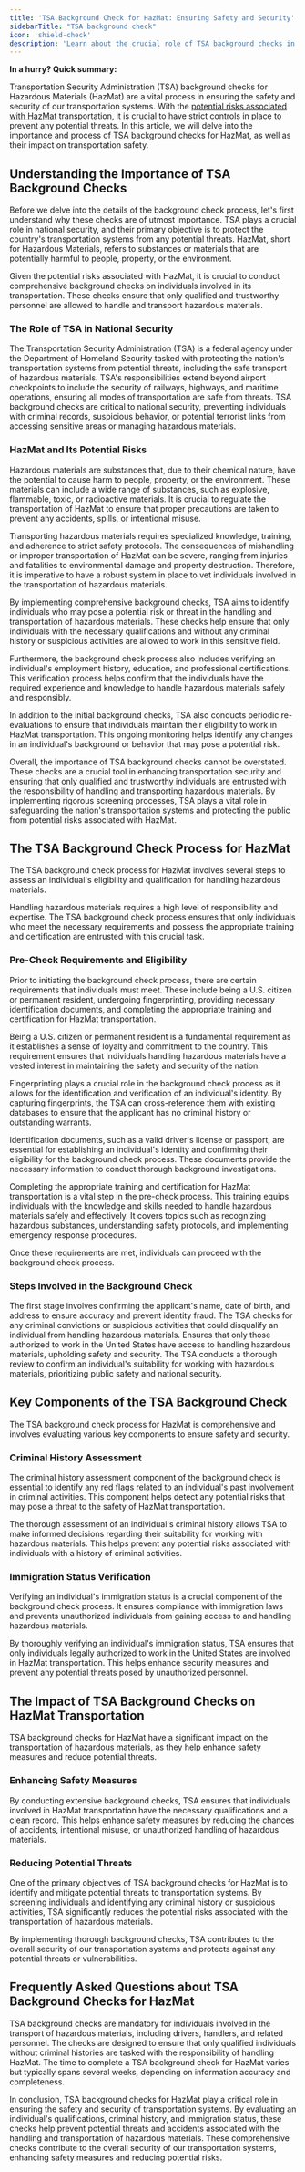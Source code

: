 ```yaml
---
title: 'TSA Background Check for HazMat: Ensuring Safety and Security'
sidebarTitle: "TSA background check"
icon: 'shield-check'
description: 'Learn about the crucial role of TSA background checks in ensuring safety and security for HazMat transportation.'
---
```

<Tip>**In a hurry? Quick summary:** </Tip>

Transportation Security Administration (TSA) background checks for Hazardous Materials (HazMat) are a vital process in ensuring the safety and security of our transportation systems. With the [potential risks associated with HazMat](https://cdl.driving-tests.org/cdl-types/endorsements/hazmat) transportation, it is crucial to have strict controls in place to prevent any potential threats. In this article, we will delve into the importance and process of TSA background checks for HazMat, as well as their impact on transportation safety.

## Understanding the Importance of TSA Background Checks

Before we delve into the details of the background check process, let's first understand why these checks are of utmost importance. TSA plays a crucial role in national security, and their primary objective is to protect the country's transportation systems from any potential threats. HazMat, short for Hazardous Materials, refers to substances or materials that are potentially harmful to people, property, or the environment.

Given the potential risks associated with HazMat, it is crucial to conduct comprehensive background checks on individuals involved in its transportation. These checks ensure that only qualified and trustworthy personnel are allowed to handle and transport hazardous materials.

### The Role of TSA in National Security

<AccordionGroup>
  <Accordion title="About the Transportation Security Administration">
    The Transportation Security Administration (TSA) is a federal agency under the Department of Homeland Security tasked with protecting the nation's transportation systems from potential threats, including the safe transport of hazardous materials.
  </Accordion>

  <Accordion title="TSA's Comprehensive Security Role">
    TSA's responsibilities extend beyond airport checkpoints to include the security of railways, highways, and maritime operations, ensuring all modes of transportation are safe from threats.
  </Accordion>

  <Accordion title="The Importance of TSA Background Checks">
    TSA background checks are critical to national security, preventing individuals with criminal records, suspicious behavior, or potential terrorist links from accessing sensitive areas or managing hazardous materials.
  </Accordion>
</AccordionGroup>


### HazMat and Its Potential Risks

Hazardous materials are substances that, due to their chemical nature, have the potential to cause harm to people, property, or the environment. These materials can include a wide range of substances, such as explosive, flammable, toxic, or radioactive materials. It is crucial to regulate the transportation of HazMat to ensure that proper precautions are taken to prevent any accidents, spills, or intentional misuse.

Transporting hazardous materials requires specialized knowledge, training, and adherence to strict safety protocols. The consequences of mishandling or improper transportation of HazMat can be severe, ranging from injuries and fatalities to environmental damage and property destruction. Therefore, it is imperative to have a robust system in place to vet individuals involved in the transportation of hazardous materials.

By implementing comprehensive background checks, TSA aims to identify individuals who may pose a potential risk or threat in the handling and transportation of hazardous materials. These checks help ensure that only individuals with the necessary qualifications and without any criminal history or suspicious activities are allowed to work in this sensitive field.

Furthermore, the background check process also includes verifying an individual's employment history, education, and professional certifications. This verification process helps confirm that the individuals have the required experience and knowledge to handle hazardous materials safely and responsibly.

In addition to the initial background checks, TSA also conducts periodic re-evaluations to ensure that individuals maintain their eligibility to work in HazMat transportation. This ongoing monitoring helps identify any changes in an individual's background or behavior that may pose a potential risk.

Overall, the importance of TSA background checks cannot be overstated. These checks are a crucial tool in enhancing transportation security and ensuring that only qualified and trustworthy individuals are entrusted with the responsibility of handling and transporting hazardous materials. By implementing rigorous screening processes, TSA plays a vital role in safeguarding the nation's transportation systems and protecting the public from potential risks associated with HazMat.

## The TSA Background Check Process for HazMat

The TSA background check process for HazMat involves several steps to assess an individual's eligibility and qualification for handling hazardous materials.

Handling hazardous materials requires a high level of responsibility and expertise. The TSA background check process ensures that only individuals who meet the necessary requirements and possess the appropriate training and certification are entrusted with this crucial task.

### Pre-Check Requirements and Eligibility

Prior to initiating the background check process, there are certain requirements that individuals must meet. These include being a U.S. citizen or permanent resident, undergoing fingerprinting, providing necessary identification documents, and completing the appropriate training and certification for HazMat transportation.

Being a U.S. citizen or permanent resident is a fundamental requirement as it establishes a sense of loyalty and commitment to the country. This requirement ensures that individuals handling hazardous materials have a vested interest in maintaining the safety and security of the nation.

Fingerprinting plays a crucial role in the background check process as it allows for the identification and verification of an individual's identity. By capturing fingerprints, the TSA can cross-reference them with existing databases to ensure that the applicant has no criminal history or outstanding warrants.

Identification documents, such as a valid driver's license or passport, are essential for establishing an individual's identity and confirming their eligibility for the background check process. These documents provide the necessary information to conduct thorough background investigations.

Completing the appropriate training and certification for HazMat transportation is a vital step in the pre-check process. This training equips individuals with the knowledge and skills needed to handle hazardous materials safely and effectively. It covers topics such as recognizing hazardous substances, understanding safety protocols, and implementing emergency response procedures.

Once these requirements are met, individuals can proceed with the background check process.

### Steps Involved in the Background Check

<Steps>
  <Step title="Verify Personal Details">
    The first stage involves confirming the applicant's name, date of birth, and address to ensure accuracy and prevent identity fraud.
  </Step>

  <Step title="Conduct Criminal History Assessment">
    The TSA checks for any criminal convictions or suspicious activities that could disqualify an individual from handling hazardous materials.
  </Step>

  <Step title="Verify Immigration Status">
    Ensures that only those authorized to work in the United States have access to handling hazardous materials, upholding safety and security.
  </Step>

  <Step title="Complete Comprehensive Evaluation">
    The TSA conducts a thorough review to confirm an individual's suitability for working with hazardous materials, prioritizing public safety and national security.
  </Step>
</Steps>


## Key Components of the TSA Background Check

The TSA background check process for HazMat is comprehensive and involves evaluating various key components to ensure safety and security.

### Criminal History Assessment

The criminal history assessment component of the background check is essential to identify any red flags related to an individual's past involvement in criminal activities. This component helps detect any potential risks that may pose a threat to the safety of HazMat transportation.

The thorough assessment of an individual's criminal history allows TSA to make informed decisions regarding their suitability for working with hazardous materials. This helps prevent any potential risks associated with individuals with a history of criminal activities.

### Immigration Status Verification

Verifying an individual's immigration status is a crucial component of the background check process. It ensures compliance with immigration laws and prevents unauthorized individuals from gaining access to and handling hazardous materials.

By thoroughly verifying an individual's immigration status, TSA ensures that only individuals legally authorized to work in the United States are involved in HazMat transportation. This helps enhance security measures and prevent any potential threats posed by unauthorized personnel.

## The Impact of TSA Background Checks on HazMat Transportation

TSA background checks for HazMat have a significant impact on the transportation of hazardous materials, as they help enhance safety measures and reduce potential threats.

### Enhancing Safety Measures

By conducting extensive background checks, TSA ensures that individuals involved in HazMat transportation have the necessary qualifications and a clean record. This helps enhance safety measures by reducing the chances of accidents, intentional misuse, or unauthorized handling of hazardous materials.

### Reducing Potential Threats

One of the primary objectives of TSA background checks for HazMat is to identify and mitigate potential threats to transportation systems. By screening individuals and identifying any criminal history or suspicious activities, TSA significantly reduces the potential risks associated with the transportation of hazardous materials.

By implementing thorough background checks, TSA contributes to the overall security of our transportation systems and protects against any potential threats or vulnerabilities.

## Frequently Asked Questions about TSA Background Checks for HazMat

<AccordionGroup>
  <Accordion title="Eligibility for TSA Background Checks">
    TSA background checks are mandatory for individuals involved in the transport of hazardous materials, including drivers, handlers, and related personnel.
  </Accordion>

  <Accordion title="Objective of the Background Checks">
    The checks are designed to ensure that only qualified individuals without criminal histories are tasked with the responsibility of handling HazMat.
  </Accordion>

  <Accordion title="Timeframe for the Background Check Process">
    The time to complete a TSA background check for HazMat varies but typically spans several weeks, depending on information accuracy and completeness.
  </Accordion>
</AccordionGroup>


In conclusion, TSA background checks for HazMat play a critical role in ensuring the safety and security of transportation systems. By evaluating an individual's qualifications, criminal history, and immigration status, these checks help prevent potential threats and accidents associated with the handling and transportation of hazardous materials. These comprehensive checks contribute to the overall security of our transportation systems, enhancing safety measures and reducing potential risks.



